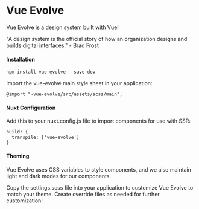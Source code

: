 
<Meta title="Foundations/Intro" />

# Vue Evolve

Vue Evolve is a design system built with Vue!

"A design system is the official story of how an organization designs and builds digital interfaces." - Brad Frost

#### Installation

```
npm install vue-evolve --save-dev
```

Import the vue-evolve main style sheet in your application:

```
@import "~vue-evolve/src/assets/scss/main";
```

#### Nuxt Configuration

Add this to your nuxt.config.js file to import components for use with SSR:

```
build: {
  transpile: ['vue-evolve']
}
```

#### Theming

Vue Evolve uses CSS variables to style components, and we also maintain light and dark modes for our components.

Copy the settings.scss file into your application to customize Vue Evolve to match your theme. Create override files as needed for further customization!
